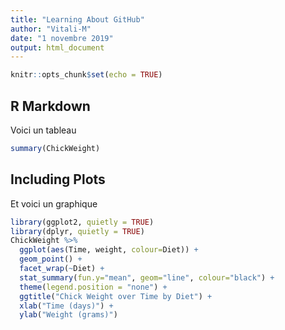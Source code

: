 ```yaml
---
title: "Learning About GitHub"
author: "Vitali-M"
date: "1 novembre 2019"
output: html_document
---
```


```r
knitr::opts_chunk$set(echo = TRUE)
```

## R Markdown
Voici un tableau

```r
summary(ChickWeight)
```

## Including Plots
Et voici un graphique

```r
library(ggplot2, quietly = TRUE)
library(dplyr, quietly = TRUE)
ChickWeight %>% 
  ggplot(aes(Time, weight, colour=Diet)) +
  geom_point() +
  facet_wrap(~Diet) + 
  stat_summary(fun.y="mean", geom="line", colour="black") +
  theme(legend.position = "none") +
  ggtitle("Chick Weight over Time by Diet") +
  xlab("Time (days)") +
  ylab("Weight (grams)")
```
